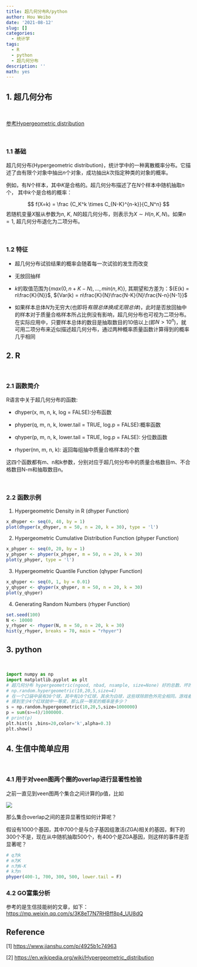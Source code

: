 ```yaml
---
title: 超几何分布R/python
author: Hou Weibo
date: '2021-08-12'
slug: []
categories:
  - 统计学
tags:
  - R
  - python
  - 超几何分布
description: ''
math: yes
---
```


## 1. 超几何分布

<br>

[参考Hypergeometric distribution](https://en.wikipedia.org/wiki/Hypergeometric_distribution)

<br>

### 1.1 基础

超几何分布(Hypergeometric distribution)，统计学中的一种离散概率分布。它描述了由有限个对象中抽出${\mathit n}$个对象，成功抽出${\mathit k}$次指定种类的对象的概率。

例如，有${\mathit N}$个样本，其中${\mathit K}$是合格的。超几何分布描述了在${\mathit N}$个样本中随机抽取${\mathit n}$个， 其中${\mathit k}$个是合格的概率：

$$
f(X=k) = \frac {C_K^k \times C_{N-K}^{n-k}}{C_N^n}
$$
若随机变量${\mathit X}$服从参数为${\mathit n}$, ${\mathit K}$, ${\mathit N}$的超几何分布，则表示为$X \sim{H(n, K, N)}$。如果${\mathit n} = 1$, 超几何分布退化为二项分布。

<br>

### 1.2 特征
* 超几何分布试验结果的概率会随着每一次试验的发生而改变 

* 无放回抽样  

* ${\mathit k}$的取值范围为$\{max(0,  n + K - N ),...,min(n, K)\}$, 其期望和方差为：${E(k) = n\frac{K}{N}}$, ${Var(k) = n\frac{K}{N}\frac{N-K}{N}\frac{N-n}{N-1}}$  

* 如果样本总体${N}$为无穷大(也即将*有限总体换成无限总体*)，此时是否放回抽中的样本对于质量合格样本所占比例没有影响，超几何分布也可视为二项分布。在实际应用中，只要样本总体的数目是抽取数目的10倍以上(即${N>10^n}$)，就可用二项分布来近似描述超几何分布，通过两种概率质量函数计算得到的概率几乎相同 

## 2. R

<br>

### 2.1 函数简介

R语言中关于超几何分布的函数:

* dhyper(x, m, n, k, log = FALSE):分布函数

* phyper(q, m, n, k, lower.tail = TRUE, log.p = FALSE):概率函数

* qhyper(p, m, n, k, lower.tail = TRUE, log.p = FALSE): 分位数函数

* rhyper(nn, m, n, k): 返回每组抽中质量合格样本的个数

这四个函数都有m、n和k参数，分别对应于超几何分布中的质量合格数目m、不合格数目N-m和抽取数目n。

<br>

### 2.2 函数示例

1. Hypergeometric Density in R (dhyper Function)

```r
x_dhyper <- seq(0, 40, by = 1)
plot(dhyper(x_dhyper, m = 50, n = 20, k = 30), type = 'l')
```

2. Hypergeometric Cumulative Distribution Function (phyper Function)

```r
x_phyper <- seq(0, 20, by = 1) 
y_phyper <- phyper(x_phyper, m = 50, n = 20, k = 30)
plot(y_phyper, type = 'l') 
```

3. Hypergeometric Quantile Function (qhyper Function)

```r
x_qhyper <- seq(0, 1, by = 0.01) 
y_qhyper <- qhyper(x_qhyper, m = 50, n = 20, k = 30)
plot(y_qhyper) 
```

4. Generating Random Numbers (rhyper Function)

```r
set.seed(100)
N <- 10000
y_rhyper <- rhyper(N, m = 50, n = 20, k = 30)
hist(y_rhyper, breaks = 70, main = "rhpyer")
```

## 3. python

<br>

```python
import numpy as np
import matplotlib.pyplot as plt
# 超几何分布 hypergeometric(ngood, nbad, nsample, size=None) 好的总数、坏的总数、每次采样数、试验次数
# np.random.hypergeometric(10,20,5,size=4)
# 在一个口袋中装有30个球，其中有10个红球，其余为白球，这些球除颜色外完全相同。游戏者一次从中摸出5个球。
# 摸到至少4个红球就中一等奖，那么获一等奖的概率是多少？
s = np.random.hypergeometric(10,20,5,size=1000000)
p = sum(s>=4)/1000000.
# print(p)
plt.hist(s ,bins=20,color='k',alpha=0.3)
plt.show()
```

## 4. 生信中简单应用
<br>

### 4.1 用于对veen图两个圈的overlap进行显著性检验

之前一直见到veen图两个集合之间计算的p值，比如 


![](veen.jpg)


那么集合overlap之间的差异显著性如何计算呢？

假设有1000个基因，其中700个是与合子基因组激活(ZGA)相关的基因，剩下的300个不是，现在从中随机抽取500个，有400个是ZGA基因，则这样的事件是否显著呢？
```r
# q为k
# m为K
# n为N-K
# k为n
phyper(400-1, 700, 300, 500, lower.tail = F)
```

### 4.2 GO富集分析
参考的是生信技能树的文章，如下：
[https://mp.weixin.qq.com/s/3K8eT7N7RHBff8p4_UU8dQ](https://mp.weixin.qq.com/s/3K8eT7N7RHBff8p4_UU8dQ)


## Reference

[1] [https://www.jianshu.com/p/4925b1c74963](https://www.jianshu.com/p/4925b1c74963)

[2] [https://en.wikipedia.org/wiki/Hypergeometric_distribution](https://en.wikipedia.org/wiki/Hypergeometric_distribution)


